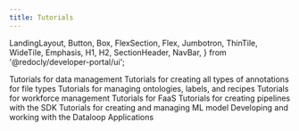 ```yaml
---
title: Tutorials
---
```


  LandingLayout,
  Button,
  Box,
  FlexSection,
  Flex,
  Jumbotron,
  ThinTile,
  WideTile,
  Emphasis,
  H1,
  H2,
  SectionHeader,
  NavBar,
} from '@redocly/developer-portal/ui';



<Box my={25}>
  <FlexSection justifyContent="space-around" flexWrap="wrap">
    <WideTile header="Data Management" to="data_management.md" icon={icon3}>
          Tutorials for data management
    </WideTile>
    <WideTile header="Annotations" to="annotations.md" icon={icon3}>
          Tutorials for creating all types of annotations for file types
    </WideTile>
    <WideTile header="Recipe and Ontology" to="recipe_and_ontology.md" icon={icon3}>
          Tutorials for managing ontologies, labels, and recipes
    </WideTile>
    <WideTile header="Task and Workflows" to="task_workflows.md" icon={icon1}>
          Tutorials for workforce management
    </WideTile>
    <WideTile header="FaaS Tutorial" to="faas.md" icon={launchFastIcon}>
          Tutorials for FaaS
    </WideTile>
    <WideTile header="Pipelines" to="pipelines.md" icon={icon3}>
          Tutorials for creating pipelines with the SDK
    </WideTile>
    <WideTile header="Model Management" to="model_management.md" icon={icon1}>
          Tutorials for creating and managing ML model
    </WideTile>
    <WideTile header="Applications" to="applications.md" icon={launchFastIcon}>
          Developing and working with the Dataloop Applications
    </WideTile>
  </FlexSection>
</Box>

